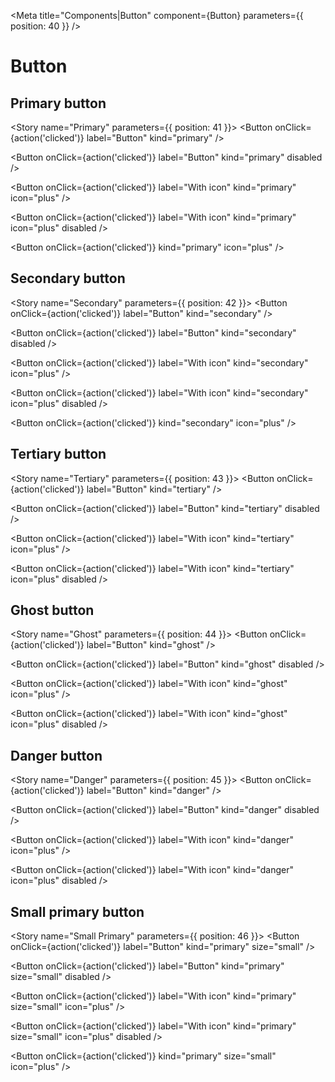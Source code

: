 
<Meta
  title="Components|Button"
  component={Button}
  parameters={{ position: 40 }}
/>

# Button

## Primary button

<Story name="Primary" parameters={{ position: 41 }}>
  <Button onClick={action('clicked')} label="Button" kind="primary" />
</Story>

<Button onClick={action('clicked')} label="Button" kind="primary" disabled />

<Button
  onClick={action('clicked')}
  label="With icon"
  kind="primary"
  icon="plus"
/>

<Button
  onClick={action('clicked')}
  label="With icon"
  kind="primary"
  icon="plus"
  disabled
/>

<Button onClick={action('clicked')} kind="primary" icon="plus" />

## Secondary button

<Story name="Secondary" parameters={{ position: 42 }}>
  <Button onClick={action('clicked')} label="Button" kind="secondary" />
</Story>

<Button onClick={action('clicked')} label="Button" kind="secondary" disabled />

<Button
  onClick={action('clicked')}
  label="With icon"
  kind="secondary"
  icon="plus"
/>

<Button
  onClick={action('clicked')}
  label="With icon"
  kind="secondary"
  icon="plus"
  disabled
/>

<Button onClick={action('clicked')} kind="secondary" icon="plus" />

## Tertiary button

<Story name="Tertiary" parameters={{ position: 43 }}>
  <Button onClick={action('clicked')} label="Button" kind="tertiary" />
</Story>

<Button onClick={action('clicked')} label="Button" kind="tertiary" disabled />

<Button
  onClick={action('clicked')}
  label="With icon"
  kind="tertiary"
  icon="plus"
/>

<Button
  onClick={action('clicked')}
  label="With icon"
  kind="tertiary"
  icon="plus"
  disabled
/>

## Ghost button

<Story name="Ghost" parameters={{ position: 44 }}>
  <Button onClick={action('clicked')} label="Button" kind="ghost" />
</Story>

<Button onClick={action('clicked')} label="Button" kind="ghost" disabled />

<Button
  onClick={action('clicked')}
  label="With icon"
  kind="ghost"
  icon="plus"
/>

<Button
  onClick={action('clicked')}
  label="With icon"
  kind="ghost"
  icon="plus"
  disabled
/>

## Danger button

<Story name="Danger" parameters={{ position: 45 }}>
  <Button onClick={action('clicked')} label="Button" kind="danger" />
</Story>

<Button onClick={action('clicked')} label="Button" kind="danger" disabled />

<Button
  onClick={action('clicked')}
  label="With icon"
  kind="danger"
  icon="plus"
/>

<Button
  onClick={action('clicked')}
  label="With icon"
  kind="danger"
  icon="plus"
  disabled
/>

## Small primary button

<Story name="Small Primary" parameters={{ position: 46 }}>
  <Button
    onClick={action('clicked')}
    label="Button"
    kind="primary"
    size="small"
  />
</Story>

<Button
  onClick={action('clicked')}
  label="Button"
  kind="primary"
  size="small"
  disabled
/>

<Button
  onClick={action('clicked')}
  label="With icon"
  kind="primary"
  size="small"
  icon="plus"
/>

<Button
  onClick={action('clicked')}
  label="With icon"
  kind="primary"
  size="small"
  icon="plus"
  disabled
/>

<Button onClick={action('clicked')} kind="primary" size="small" icon="plus" />
